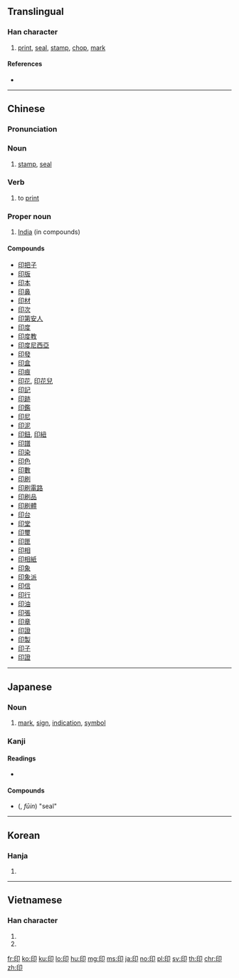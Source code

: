 {{also|ер|EP|ep|èp}}
==Translingual==
{{stroke order|strokes=6}}

===Han character===
{{Han char|rn=26|rad=卩|as=04|sn=6|four=77720|canj=HPSL}}

# [[print]], [[seal]], [[stamp]], [[chop]], [[mark]]

====References====
* {{Han ref|kx=0159.100|dkj=02848|dj=0363.160|hdz=10312.020|uh=5370|ud=21360|bh=A64C|bd=42572}}

----

==Chinese==
{{zh-forms}}

===Pronunciation===
{{zh-pron
|m=yìn
|c=jan3,ngan3
|cat=noun,verb,propn
}}

===Noun===
{{zh-noun}}

# [[stamp]], [[seal]]

===Verb===
{{zh-verb}}

# {{lb|zh|computing}} to [[print]]

===Proper noun===
{{zh-proper noun}}

# [[India]] (in compounds)

====Compounds====
* [[印把子]]
* [[印版]]
* [[印本]]
* [[印鼻]]
* [[印材]]
* [[印次]]
* [[印第安人]]
* [[印度]]
* [[印度教]]
* [[印度尼西亞]]
* [[印發]]
* [[印盒]]
* [[印痕]]
* [[印花]], [[印花兒]]
* [[印記]]
* [[印跡]]
* [[印鑑]]
* [[印尼]]
* [[印泥]]
* [[印鈕]], [[印紐]]
* [[印譜]]
* [[印染]]
* [[印色]]
* [[印數]]
* [[印刷]]
* [[印刷電路]]
* [[印刷品]]
* [[印刷體]]
* [[印台]]
* [[印堂]]
* [[印璽]]
* [[印匣]]
* [[印相]]
* [[印相紙]]
* [[印象]]
* [[印象派]]
* [[印信]]
* [[印行]]
* [[印油]]
* [[印張]]
* [[印章]]
* [[印證]]
* [[印製]]
* [[印子]]
* [[印證]]

----

==Japanese==

===Noun===
{{ja-noun|しるし}}

# [[mark]], [[sign]], [[indication]], [[symbol]]

===Kanji===
{{ja-kanji|grade=4|rs=卩04}}

====Readings====
* {{ja-readings|goon=[[いん]] (in)|kanon=[[いん]] (in)|kun=[[しるし]] (shirushi)}}

====Compounds====
{{top2}}
* {{l|ja|封印}} ({{l|ja|ふういん}}, ''fūin'') "seal"
{{mid2}}
{{bottom}}

----

==Korean==

===Hanja===
{{ko-hanja|hangeul=[[인]], [[끋]]|rv=in, kkeut|mr=in, kkŭt}}

# {{defn|lang=ko|sort=卩04}}

----

==Vietnamese==

===Han character===
{{vi-hantu|[[ấn]], [[in]], [[ắng]]|rs=卩04}}

# {{han tu form of|ấn|to [[press]]}}
# {{han tu form of|in|to [[print]]}}

[[fr:印]]
[[ko:印]]
[[ku:印]]
[[lo:印]]
[[hu:印]]
[[mg:印]]
[[ms:印]]
[[ja:印]]
[[no:印]]
[[pl:印]]
[[sv:印]]
[[th:印]]
[[chr:印]]
[[zh:印]]